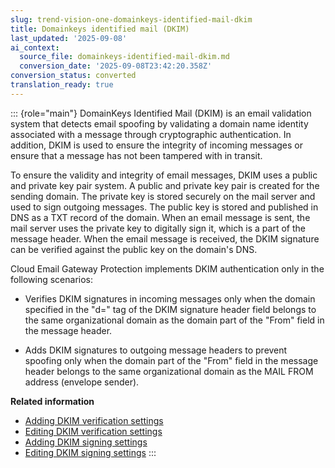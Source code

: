 ```yaml
---
slug: trend-vision-one-domainkeys-identified-mail-dkim
title: Domainkeys identified mail (DKIM)
last_updated: '2025-09-08'
ai_context:
  source_file: domainkeys-identified-mail-dkim.md
  conversion_date: '2025-09-08T23:42:20.358Z'
conversion_status: converted
translation_ready: true
---
```


::: {role="main"}
DomainKeys Identified Mail (DKIM) is an email validation system that detects email spoofing by validating a domain name identity associated with a message through cryptographic authentication. In addition, DKIM is used to ensure the integrity of incoming messages or ensure that a message has not been tampered with in transit.

To ensure the validity and integrity of email messages, DKIM uses a public and private key pair system. A public and private key pair is created for the sending domain. The private key is stored securely on the mail server and used to sign outgoing messages. The public key is stored and published in DNS as a TXT record of the domain. When an email message is sent, the mail server uses the private key to digitally sign it, which is a part of the message header. When the email message is received, the DKIM signature can be verified against the public key on the domain's DNS.

Cloud Email Gateway Protection implements DKIM authentication only in the following scenarios:

- Verifies DKIM signatures in incoming messages only when the domain specified in the "d=" tag of the DKIM signature header field belongs to the same organizational domain as the domain part of the "From" field in the message header.

- Adds DKIM signatures to outgoing message headers to prevent spoofing only when the domain part of the "From" field in the message header belongs to the same organizational domain as the MAIL FROM address (envelope sender).

**Related information**

- [Adding DKIM verification settings](adding-dkim-verification-settings.mdx)
- [Editing DKIM verification settings](editing-dkim-verification-settings.mdx)
- [Adding DKIM signing settings](adding-dkim-signing-settings.mdx)
- [Editing DKIM signing settings](editing-dkim-signing-settings.mdx)
:::
